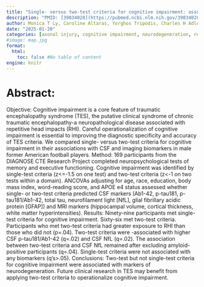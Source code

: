 ```yaml
---
title: "Single- versus two-test criteria for cognitive impairment: associations with CSF and imaging markers in former American football players"
description: "PMID: [39834028](https://pubmed.ncbi.nlm.nih.gov/39834028/){target='_blank'}    DOI: [10.1080/13854046.2025.2451828](https://doi.org/10.1080/13854046.2025.2451828){target='_blank'}"
author: Monica T Ly, Caroline Altaras, Yorghos Tripodis, Charles H Adler, Laura J Balcer, Charles Bernick, Henrik Zetterberg, Kaj Blennow, Elaine R Peskind, Sarah J Banks, William B Barr, Jennifer V Wethe, Steve Lenio, Mark W Bondi, Lisa M Delano-Wood, Robert C Cantu, Michael J Coleman, David W Dodick, Jesse Mez, Daniel H Daneshvar, Joseph N Palmisano, Brett Martin, Alexander P Lin, Inga K Koerte, Sylvain Bouix, ... ...
date: "2025-01-20"
categories: [axonal injury, cognitive impairment, neurodegeneration, repeated head trauma, repetitive head impact, traumatic encephalopathy syndrome]
#image: map.jpg
format:
  html:
    toc: false #No table of content
engine: knitr
---
```


# Abstract:

Objective: Cognitive impairment is a core feature of traumatic encephalopathy syndrome (TES), the putative clinical syndrome of chronic traumatic encephalopathy-a neuropathological disease associated with repetitive head impacts (RHI). Careful operationalization of cognitive impairment is essential to improving the diagnostic specificity and accuracy of TES criteria. We compared single- versus two-test criteria for cognitive impairment in their associations with CSF and imaging biomarkers in male former American football players. Method: 169 participants from the DIAGNOSE CTE Research Project completed neuropsychological tests of memory and executive functioning. Cognitive impairment was identified by single-test criteria (z<=-1.5 on one test) and two-test criteria (z<-1 on two tests within a domain). ANCOVAs adjusting for age, race, education, body mass index, word-reading score, and APOE e4 status assessed whether single- or two-test criteria predicted CSF markers (Ab1-42, p-tau181, p-tau181/Ab1-42, total tau, neurofilament light [NfL], glial fibrillary acidic protein [GFAP]) and MRI markers (hippocampal volume, cortical thickness, white matter hyperintensities). Results: Ninety-nine participants met single-test criteria for cognitive impairment. Sixty-six met two-test criteria. Participants who met two-test criteria had greater exposure to RHI than those who did not (p=.04). Two-test criteria were -associated with higher CSF p-tau181/Ab1-42 (q=.02) and CSF NfL (q=.02). The association between two-test criteria and CSF NfL remained after excluding amyloid-positive participants (q=.04). Single-test criteria were not associated with any biomarkers (q's>.05). Conclusions: Two-test but not single-test criteria for cognitive impairment were associated with markers of neurodegeneration. Future clinical research in TES may benefit from applying two-test criteria to operationalize cognitive impairment.
        